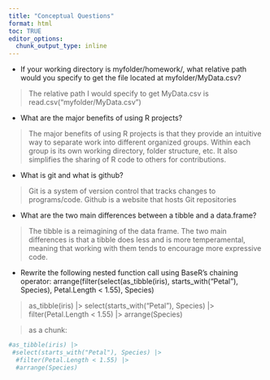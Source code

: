 ```yaml
---
title: "Conceptual Questions"
format: html
toc: TRUE
editor_options: 
  chunk_output_type: inline
---
```



-   If your working directory is myfolder/homework/, what relative path would you specify to get the file located at myfolder/MyData.csv?

> The relative path I would specify to get MyData.csv is read.csv("myfolder/MyData.csv")

-   What are the major benefits of using R projects?

> The major benefits of using R projects is that they provide an intuitive way to separate work into different organized groups. Within each group is its own working directory, folder structure, etc. It also simplifies the sharing of R code to others for contributions.

-   What is git and what is github?

> Git is a system of version control that tracks changes to programs/code. Github is a website that hosts Git repositories

-   What are the two main differences between a tibble and a data.frame?

> The tibble is a reimagining of the data frame. The two main differences is that a tibble does less and is more temperamental, meaning that working with them tends to encourage more expressive code.

-   Rewrite the following nested function call using BaseR’s chaining operator: arrange(filter(select(as_tibble(iris), starts_with("Petal"), Species), Petal.Length \< 1.55), Species)

> as_tibble(iris) \|\> select(starts_with("Petal"), Species) \|\> filter(Petal.Length \< 1.55) \|\> arrange(Species)

> as a chunk:

```r
#as_tibble(iris) |>
 #select(starts_with("Petal"), Species) |>
  #filter(Petal.Length < 1.55) |>
  #arrange(Species)
```
